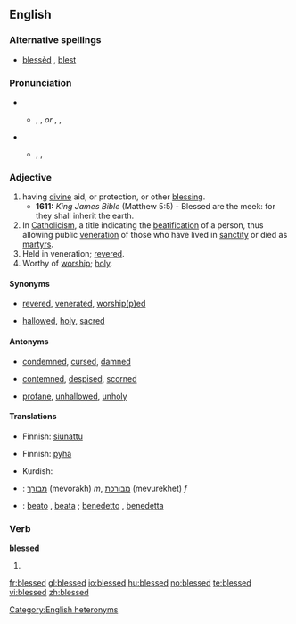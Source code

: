 ==English==

===Alternative spellings===
* [[blessèd]] {{italbrac|archaic}}, [[blest]] {{italbrac|archaic}}

===Pronunciation===
*{{italbrac|adjective}}
**{{enPR|blĕst}}, {{IPA|/blɛst/}}, {{SAMPA|blEst}} ''or'' {{enPR|blĕsʹĭd}}, {{IPA|/ˈblɛsɪd/}}, {{SAMPA|/"blEsId/}}
*{{italbrac|verb form}}
**{{enPR|blĕst}}, {{IPA|/blɛst/}}, {{SAMPA|blEst}}
[[Category:English heteronyms]]

===Adjective===
{{en-adj|blesseder|blessedest}}

# having [[divine]] aid, or protection, or other [[blessing]].
#* '''1611:''' ''King James Bible'' (Matthew 5:5) - Blessed are the meek: for they shall inherit the earth.
# In [[Catholicism]], a title indicating the [[beatification]] of a person, thus allowing public [[veneration]] of those who have lived in [[sanctity]] or died as [[martyr]]s.
# Held in veneration; [[revere|revered]].
# Worthy of [[worship]]; [[holy]].

====Synonyms====
*{{sense|revered}} [[revered]], [[venerate]]d, [[worship|worship(p)ed]]
*{{sense|holy}} [[hallowed]], [[holy]], [[sacred]]

====Antonyms====
*{{sense|having divine aid, or protection, or other blessing}} [[condemned]], [[cursed]], [[damned]]
*{{sense|revered}} [[contemn]]ed, [[despise]]d, [[scorn]]ed
*{{sense|holy}} [[profane]], [[unhallowed]], [[unholy]]

====Translations====
{{trans-top|having divine aid, or protection, or other blessing}}
* Finnish: [[siunattu]]
{{trans-mid}}
{{trans-bottom}}

{{trans-top|In Catholicism, a title indicating the beatification of a person}}
{{trans-mid}}
{{trans-bottom}}

{{trans-top|held in veneration; revered}}
{{trans-mid}}
{{trans-bottom}}

{{trans-top|worthy of worship; holy}}
* Finnish: [[pyhä]]
{{trans-mid}}
* Kurdish: {{KUchar|[[پیرۆز]]}}
{{trans-bottom}}

{{checktrans-top}}
* {{ttbc|Hebrew}}: [[מבורך]] (mevorakh) ''m'', [[מבורכת]] (mevurekhet) ''f''
{{checktrans-mid}}
* {{ttbc|Italian}}: [[beato]] {{m}}, [[beata]] {{f}}; [[benedetto]] {{m}}, [[benedetta]] {{f}}
{{checktrans-bottom}}

===Verb===
'''blessed'''

# {{past of|bless}}

<!--Antonyms, etc, belong at the infinitive only
====Antonyms====
* [[cursed]]
* [[condemned]]
-->

[[fr:blessed]]
[[gl:blessed]]
[[io:blessed]]
[[hu:blessed]]
[[no:blessed]]
[[te:blessed]]
[[vi:blessed]]
[[zh:blessed]]